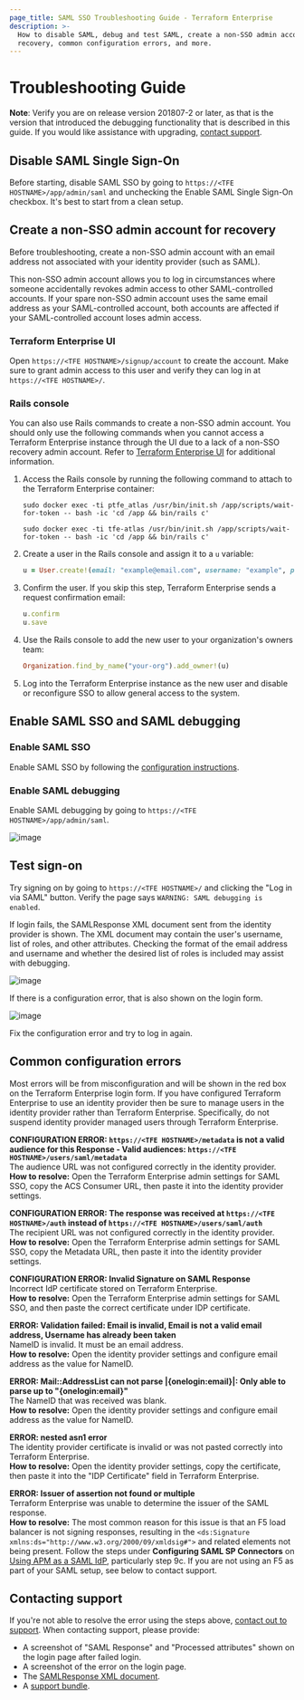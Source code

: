 ```yaml
---
page_title: SAML SSO Troubleshooting Guide - Terraform Enterprise
description: >-
  How to disable SAML, debug and test SAML, create a non-SSO admin account for
  recovery, common configuration errors, and more.
---
```


# Troubleshooting Guide

**Note**: Verify you are on release version 201807-2 or later, as that is the version that introduced the debugging functionality that is described in this guide. If you would like assistance with upgrading, [contact support](/terraform/enterprise//deploy/troubleshoot/contact-support).

## Disable SAML Single Sign-On

Before starting, disable SAML SSO by going to `https://<TFE HOSTNAME>/app/admin/saml` and unchecking the Enable SAML Single Sign-On checkbox. It's best to start from a clean setup.

## Create a non-SSO admin account for recovery

Before troubleshooting, create a non-SSO admin account with an email address not associated with your identity provider (such as SAML).

This non-SSO admin account allows you to log in circumstances where someone accidentally revokes admin access to other SAML-controlled accounts. If your spare non-SSO admin account uses the same email address as your SAML-controlled account, both accounts are affected if your SAML-controlled account loses admin access.

### Terraform Enterprise UI

Open `https://<TFE HOSTNAME>/signup/account` to create the account. Make sure to grant admin access to this user and verify they can log in at `https://<TFE HOSTNAME>/`.

### Rails console

You can also use Rails commands to create a non-SSO admin account.
You should only use the following commands when you cannot access a Terraform Enterprise instance through the UI due to a lack of a non-SSO recovery admin account. Refer to [Terraform Enterprise UI](#terraform-enterprise-ui) for additional information.
1. Access the Rails console by running the following command to attach to the Terraform Enterprise container:

    <Tabs>
    <Tab heading="Terraform Enterprise v202204-2 and older">

    ```shell-session
    sudo docker exec -ti ptfe_atlas /usr/bin/init.sh /app/scripts/wait-for-token -- bash -ic 'cd /app && bin/rails c'
    ```

    </Tab>
    <Tab heading="Terraform Enterprise v202205-1 and newer">

    ```shell-session
    sudo docker exec -ti tfe-atlas /usr/bin/init.sh /app/scripts/wait-for-token -- bash -ic 'cd /app && bin/rails c'
    ```

    </Tab>
    </Tabs>

1. Create a user in the Rails console and assign it to a `u` variable:

    ```ruby
    u = User.create!(email: "example@email.com", username: "example", password: "example", is_admin: true)
    ```

1. Confirm the user. If you skip this step, Terraform Enterprise sends a request confirmation email:

    ```ruby
    u.confirm
    u.save
    ```

1. Use the Rails console to add the new user to your organization's owners team:

    ```ruby
    Organization.find_by_name("your-org").add_owner!(u)
    ```

1. Log into the Terraform Enterprise instance as the new user and disable or reconfigure SSO to allow general access to the system.

## Enable SAML SSO and SAML debugging

### Enable SAML SSO

Enable SAML SSO by following the [configuration instructions](/terraform/enterprise/saml/configuration).

### Enable SAML debugging

Enable SAML debugging by going to `https://<TFE HOSTNAME>/app/admin/saml`.

![image](/img/docs/saml-sso-enable.png)

## Test sign-on

Try signing on by going to `https://<TFE HOSTNAME>/` and clicking the "Log in via SAML" button. Verify the page says `WARNING: SAML debugging is enabled`.

If login fails, the SAMLResponse XML document sent from the identity provider is shown. The XML document may contain the user's username, list of roles, and other attributes. Checking the format of the email address and username and whether the desired list of roles is included may assist with debugging.

![image](/img/docs/saml-response.png)

If there is a configuration error, that is also shown on the login form.

![image](/img/docs/saml-error.png)

Fix the configuration error and try to log in again.

## Common configuration errors

Most errors will be from misconfiguration and will be shown in the red box on the Terraform Enterprise login form. If you have configured Terraform Enterprise to use an identity provider then be sure to manage users in the identity provider rather than Terraform Enterprise. Specifically, do not suspend identity provider managed users through Terraform Enterprise.

**CONFIGURATION ERROR: `https://<TFE HOSTNAME>/metadata` is not a valid audience for this Response - Valid audiences: `https://<TFE HOSTNAME>/users/saml/metadata`**<br />
The audience URL was not configured correctly in the identity provider.<br />
**How to resolve:** Open the Terraform Enterprise admin settings for SAML SSO, copy the ACS Consumer URL, then paste it into the identity provider settings.

**CONFIGURATION ERROR: The response was received at `https://<TFE HOSTNAME>/auth` instead of `https://<TFE HOSTNAME>/users/saml/auth`**<br />
The recipient URL was not configured correctly in the identity provider.<br />
**How to resolve:** Open the Terraform Enterprise admin settings for SAML SSO, copy the Metadata URL, then paste it into the identity provider settings.

**CONFIGURATION ERROR: Invalid Signature on SAML Response**<br />
Incorrect IdP certificate stored on Terraform Enterprise.<br />
**How to resolve:** Open the Terraform Enterprise admin settings for SAML SSO, and then paste the correct certificate under IDP certificate.

**ERROR: Validation failed: Email is invalid, Email is not a valid email address, Username has already been taken**<br />
NameID is invalid. It must be an email address.<br />
**How to resolve:** Open the identity provider settings and configure email address as the value for NameID.

**ERROR: Mail::AddressList can not parse |{onelogin:email}|: Only able to parse up to "{onelogin:email}"**<br />
The NameID that was received was blank.<br />
**How to resolve:** Open the identity provider settings and configure email address as the value for NameID.

**ERROR: nested asn1 error**<br />
The identity provider certificate is invalid or was not pasted correctly into Terraform Enterprise.<br />
**How to resolve:** Open the identity provider settings, copy the certificate, then paste it into the "IDP Certificate" field in Terraform Enterprise.

**ERROR: Issuer of assertion not found or multiple**<br />
Terraform Enterprise was unable to determine the issuer of the SAML response.<br />
**How to resolve:** The most common reason for this issue is that an F5 load balancer is not signing responses, resulting in the `<ds:Signature xmlns:ds="http://www.w3.org/2000/09/xmldsig#">` and related elements not being present. Follow the steps under **Configuring SAML SP Connectors** on [Using APM as a SAML IdP](https://support.f5.com/kb/en-us/products/big-ip_apm/manuals/product/apm-authentication-single-sign-on-12-1-0/29.html), particularly step 9c. If you are not using an F5 as part of your SAML setup, see below to contact support.

## Contacting support

If you're not able to resolve the error using the steps above, [contact out to support](/terraform/enterprise//deploy/troubleshoot/contact-support). When contacting support, please provide:

- A screenshot of "SAML Response" and "Processed attributes" shown on the login page after failed login.
- A screenshot of the error on the login page.
- The [SAMLResponse XML document](/terraform/enterprise/saml/idp-configuration#example-samlresponse).
- A [support bundle](/terraform/enterprise//deploy/troubleshoot/contact-support).
